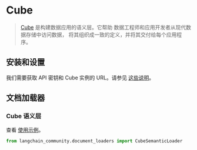 # Cube

> [Cube](https://cube.dev/) 是构建数据应用的语义层。它帮助
> 数据工程师和应用开发者从现代数据存储中访问数据，
> 将其组织成一致的定义，并将其交付给每个应用程序。

## 安装和设置

我们需要获取 API 密钥和 Cube 实例的 URL。请参见
[这些说明](https://cube.dev/docs/product/apis-integrations/rest-api#configuration-base-path)。


## 文档加载器

### Cube 语义层

查看 [使用示例](/docs/integrations/document_loaders/cube_semantic)。

```python
from langchain_community.document_loaders import CubeSemanticLoader
```
